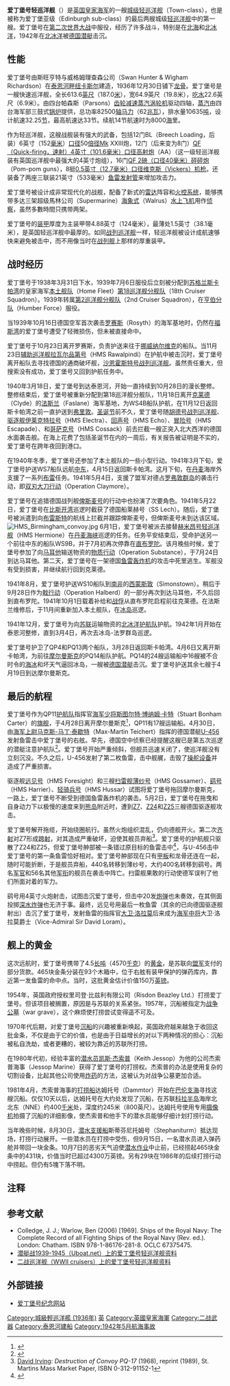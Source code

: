 {{軍艦模板
|名稱= 爱丁堡号轻巡洋舰
|圖片= [[File:HMS_Edinburgh.jpg|300px]]
|照片說明= 
|艦種= 轻巡洋舰
|艦名= 爱丁堡
|擁有國= [[Image:Naval_Ensign_of_the_United_Kingdom.svg|60px]]
|艦級= 城级
|下訂= 
|造價=  
|動工= 1936年12月30日
|下水= 1938年3月31日
|竣工= 
|服役= 1939年7月6日
|結局= 1942年5月2日战沉
|基準= 10635吨
|滿載= 
|長度= 187.0米
|闊度= 19.8米
|吃水= 6.9米
|引擎= 四台帕森斯齿轮减速蒸汽涡轮机，四轴<br/>四台海军部三鼓式锅炉
|出力= 82500轴马力
|極速= 33节
|續航= 8000海里（14節）
|乘員= 750人
|裝備= 12门[[BL_6吋Mk_XXIII後裝艦炮|BL 6英寸50倍径Mk XXIII炮]]（4×3）<br/>12门（后为8门）[[QF_4吋Mk_XVI速射艦炮|QF 4英寸高射炮]]（6×2）<br/>16门[[QF_2磅速射艦炮|QF 2磅砰砰炮]]（8×2）<br/>8挺[[維克斯.50重機槍|0.5英寸维克斯]][[重机枪|重机枪]]（2×4）<br/>6具21英寸鱼雷发射管（2×3）
|裝甲= 
}}
'''爱丁堡号轻巡洋舰'''（{{lang-en|HMS Edinburgh}}）是[[英国皇家海军|英国皇家海军]]的一艘[[城级轻巡洋舰|城级轻巡洋舰]]（Town-class），也是被称为爱丁堡亚级（Edinburgh sub-class）的最后两艘城级[[轻巡洋舰|轻巡洋舰]]中的第一艘。爱丁堡号在[[第二次世界大战|第二次世界大战]]中服役，经历了许多战斗，特别是在[[北海_(大西洋)|北海]]和[[北冰洋|北冰洋]]，1942年在[[北冰洋|北冰洋]]被[[德国|德国]][[潜艇|潜艇]]击沉。

==性能==

爱丁堡号由斯旺亨特与威格姆理查森公司（Swan Hunter & Wigham Richardson）在[[泰恩河畔纽卡斯尔|泰恩河畔纽卡斯尔]]建造，1936年12月30日铺下[[龙骨|龙骨]]。爱丁堡号是一艘快速巡洋舰，全长613.6[[英尺|英尺]]（187.0[[米_(单位)|米]]），宽64.9英尺（19.8米），[[吃水|吃水]]22.6英尺（6.9米）。由四台帕森斯（Parsons）[[蒸汽机|齿轮减速蒸汽涡轮机]]驱动四轴，[[蒸汽|蒸汽]]由四台海军部三鼓式[[锅炉|锅炉]]提供，总功率82500[[马力|轴马力]]（62[[兆瓦|兆瓦]]），排水量10635[[吨|吨]]，设计航速32.25[[节|节]]，最高航速达33节。续航14节航速时为8000[[海|海]]里。

作为轻巡洋舰，这艘战舰装有强大的武备，包括12门BL（Breech Loading，后装）6英寸（152[[毫米|毫米]]）[[口径|口径]]50[[倍径|倍径]]Mk XXIII炮，12门（后来变为8门）[[QF_4吋Mk_XVI速射艦炮|QF（Quick-firing，速射）4英寸（101.6毫米）]][[口径|口径]][[高射炮|高射炮]]（AA）（这一级轻巡洋舰装有英国巡洋舰中最强大的4英寸炮组），16门[[QF_2磅速射艦炮|QF 2磅（口径40毫米）砰砰炮]]（Pom-pom guns），8挺[[維克斯.50重機槍|0.5英寸（12.7毫米）口径维克斯（Vickers）]][[机枪|机枪]]。还装备了两座三联装21英寸（533毫米）[[鱼雷|鱼雷发射管]]来增加攻击力。

爱丁堡号被设计成非常现代化的战舰，配备了新式的[[雷达|雷达]]阵容和[[火控系统|火控系统]]，能够携带多达三架超级馬林公司（Supermarine）[[海象式水上飞机|海象式]]（Walrus）[[水上飞机|水上飞机]]用作[[侦察|侦察]]，虽然多數時間只携带两架。

爱丁堡号的[[装甲|装甲]]厚度为主装甲带4.88英寸（124毫米），最薄处1.5英寸（38.1毫米），是英国轻巡洋舰中最厚的。如同[[战列巡洋舰|战列巡洋舰]]一样，轻巡洋舰被设计成航速够快来避免被击中，而不用像当时在[[战列舰|战列舰]]上那样的厚重装甲。

==战时经历==
爱丁堡号于1938年3月31日下水，1939年7月6日服役后立刻被分配到[[苏格兰|苏格兰]][[斯卡帕湾|斯卡帕湾]]的皇家海军[[本土舰队|本土舰队]]（Home Fleet）[[第18巡洋舰分舰队|第18巡洋舰分舰队]]（18th Cruiser Squadron）。1939年转属[[第2巡洋舰分舰队|第2巡洋舰分舰队]]（2nd Cruiser Squadron），在[[亨伯分队|亨伯分队]]（Humber Force）服役。

当1939年10月16日德国空军首次袭击[[罗赛斯|罗赛斯]]（Rosyth）的海军基地时，仍然在[[福斯湾|福斯湾]]的爱丁堡号遭受了轻微损伤，但未被直接命中。

爱丁堡号于10月23日离开罗赛斯，负责护送来往于[[挪威|挪威]][[纳尔维克|纳尔维克]]的船队。当11月23日[[辅助巡洋舰|辅助巡洋舰]][[拉瓦尔品第号辅助巡洋舰|拉瓦尔品第号]]（HMS Rawalpindi）在护航中被击沉时，爱丁堡号离开船队去寻找德国的通商破坏舰，[[沙恩霍斯特号战列巡洋舰|沙恩霍斯特号战列巡洋舰]]。虽然责任重大，但搜索没有成功，爱丁堡号又回到护航任务中。

1940年3月18日，爱丁堡号到达泰恩河，开始一直持续到10月28日的漫长整修。整修结束后，爱丁堡号被重新分配到第18巡洋舰分舰队，11月18日离开[[克莱德|克莱德]]（Clyde）的[[法斯兰|法斯兰]]（Faslane）海军基地，为WS4B船队护航，在11月12日返回斯卡帕湾之前一直护送到[[弗里敦|弗里敦]]。[[圣诞节|圣诞节]]前不久，爱丁堡号随[[胡德号战列巡洋舰|胡德号战列巡洋舰]]、[[驱逐舰|驱逐舰]][[伊莱克特拉号驱逐舰|伊莱克特拉号]]（HMS Electra）、[[回声号号驱逐舰|回声号]]（HMS Echo）、[[冒险号号驱逐舰|冒险号]]（HMS Escapade）、和[[哥萨克号号驱逐舰|哥萨克号]]（HMS Cossack）前去拦截一艘正突入北大西洋的德国水面袭击舰。在海上花费了包括圣诞节在内的一周后，有关报告被证明是不实的，爱丁堡号在跨年夜回到港口。

在1940年冬季，爱丁堡号还参加了本土舰队的一些小型行动。1941年3月下旬，爱丁堡号护送WS7船队远航[[中东|中东]]，4月15日返回斯卡帕湾。这月下旬，在[[丹麦|丹麦]]海岸外支援了一系列[[布雷|布雷]]任务。1941年5月4日，支援了盟军对德占[[罗弗敦群岛|罗弗敦群岛]]的袭击行动，即[[双刃大刀行动|双刃大刀行动]]（Operation Claymore）。

爱丁堡号在追猎德国战列舰[[俾斯麦号战列舰|俾斯麦号]]的行动中也扮演了次要角色。1941年5月22日，爱丁堡号在[[比斯开湾|比斯开湾]]巡逻时截获了德国船莱赫号（SS Lech）。随后，爱丁堡号被派遣到向[[布雷斯特|布雷斯特]]的航线上拦截并跟踪俾斯麦号，但俾斯麦号未到达该区域。
[[File:HMS_Birmingham_convoy.jpg|thumb]]
6月1日，爱丁堡号被派去接替[[赫米昂号轻巡洋舰|赫米昂号轻巡洋舰]]（HMS Hermione）在[[丹麦海峡|丹麦海峡]]巡逻的任务。任务平安结束后，受命护送另一个前往中东的船队WS9B，并于7月初再次停靠在[[直布罗陀|直布罗陀]]。该月晚些时候，爱丁堡号参加了向[[马耳他|马耳他]]输送物资的[[物质行动|物质行动]]（Operation Substance），于7月24日到达马耳他。第二天，爱丁堡号在一架德国[[鱼雷轰炸机|鱼雷轰炸机]]的攻击中死里逃生。军舰没有受到损害，并继续航行回到克莱德。

1941年8月，爱丁堡号护送WS10船队到[[南非|南非]]的[[西蒙斯敦|西蒙斯敦]]（Simonstown）。稍后于9月28日作为[[戟行动|戟行动]]（Operation Halberd）的一部分再次到达马耳他，不久后回到直布罗陀。1941年10月1日载着补给和[[战俘|战俘]]从直布罗陀启程前往克莱德。在法斯兰维修后，于11月间重新加入本土舰队，在[[冰岛|冰岛]]巡逻。

1941年12月，爱丁堡号为向[[苏联|苏联]]运输物资的[[北冰洋护航队|北冰洋护航队]]护航。1942年1月开始在泰恩河整修，直到3月4日，再次去冰岛-法罗群岛巡逻。

爱丁堡号护卫了QP4和PQ13两个船队，3月28日返回斯卡帕湾。4月6日又离开斯卡帕湾，为前往[[摩尔曼斯克|摩尔曼斯克]]的PQ14船队护航。PQ14的24艘运输船中16艘被不合时令的[[海冰|海冰]]和坏天气逼回冰岛，一艘被[[U-潜艇|德国潜艇]]击沉。爱丁堡号护送其余七艘于4月19日到达摩尔曼斯克。

==最后的航程==

爱丁堡号作为QP11[[护航队|护航队]]指挥官[[少将|海军少将]][[斯图尔特·博纳姆·卡特|斯图尔特·博纳姆·卡特]]（Stuart Bonham Carter）的[[旗舰|旗舰]]，于4月28日离开摩尔曼斯克<ref>{{Cite web |url=http://www.bbc.co.uk/ww2peopleswar/stories/18/a2076518.shtml |title=Eyewitness account on BBC People's History |accessdate=2011-10-15 |archive-date=2011-04-07 |archive-url=https://web.archive.org/web/20110407124054/http://www.bbc.co.uk/ww2peopleswar/stories/18/a2076518.shtml |dead-url=no }}</ref>，QP11有17艘运输船。4月30日，由[[上尉|海军上尉]][[马克斯-马丁·泰歇特|马克斯-马丁·泰歇特]]（Max-Martin Teichert）指挥的德国潜艇[[U-456号潜艇|U-456]]发射鱼雷击中爱丁堡号的右舷。早先，德国空中侦察已经提醒这艘已是第五次巡逻的潜艇注意护航队<ref>{{Cite web |url=http://uboat.net/men/teichert.htm |title=UBoat.net on Max-Martin Teichert |accessdate=2011-10-15 |archive-date=2010-10-28 |archive-url=https://web.archive.org/web/20101028111705/http://www.uboat.net/men/teichert.htm |dead-url=no }}</ref>。爱丁堡号开始严重倾斜，但舰员迅速关闭了{{tsl|en|Compartment_(ship)#Doors|水密艙門}}，使巡洋舰没有立刻沉没。不久之后，U-456发射了第二枚鱼雷，击中舰艉，击毁了[[舵|操舵设备]]并造成了严重损害。

驱逐舰[[远见号驱逐舰|远见号]]（HMS Foresight）和三艘[[扫雷舰|扫雷舰]][[薄纱号扫雷舰|薄纱号]]（HMS Gossamer）、[[鹞号扫雷舰|鹞号]]（HMS Harrier）、[[轻骑兵号扫雷舰|轻骑兵号]]（HMS Hussar）试图将爱丁堡号拖回摩尔曼斯克，一路上，爱丁堡号不断受到德国鱼雷轰炸机的袭击。5月2日，爱丁堡号在拖曳和自身动力下以极慢的速度来到[[熊岛|熊岛]]附近时，遭到[[Z7号驱逐舰|Z7]]、[[Z24驱逐舰|Z24]]和[[Z25驱逐舰|Z25]]三艘德国驱逐舰攻击。

爱丁堡号解开拖缆，开始绕圈航行。虽然火炮组织混乱，仍向德舰开火。第二次[[齐射|齐射]]对Z7形成[[跨射|跨射]]，对其造成严重破坏，迫使其舰员弃船<ref>[[David_Irving|David Irving]]: ''Destruction of Convoy PQ-17'' (1968), reprint (1989), St. Martins Mass Market Paper, ISBN 0-312-91152-1</ref>。爱丁堡号的护航舰只驱散了Z24和Z25，但爱丁堡号舯部被一条错过原目标的鱼雷击中<ref>{{Cite web |url=http://www.halcyon-class.co.uk/quotes%26comments.htm |title=Quotes Halcyon Minesweepers<!-- Bot generated title --> |accessdate=2011-10-15 |archive-date=2011-09-29 |archive-url=https://web.archive.org/web/20110929153032/http://www.halcyon-class.co.uk/quotes%26comments.htm |dead-url=no }}</ref>，与U-456击中爱丁堡号的第一条鱼雷恰好相对。爱丁堡号舯部现在只有[[甲板|甲板]]和龙骨还连在一起，随时可能折断，于是舰员弃船，440名转移到薄纱号，大约400名转移到鹞号。两名[[军官|军官]]和56名其他[[军衔|军衔]]的舰员在袭击中阵亡。扫雷舰果敢的行动使德军误判了他们所面对着的军力。

鹞号用4英寸火炮射击，试图击沉爱丁堡号，但击中20发[[炮弹|炮弹]]也未奏效，在其侧面投掷[[深水炸弹|深水炸弹]]也无济于事。最终，远见号用最后一枚鱼雷（其余的已向德国驱逐舰射出）击沉了爱丁堡号，发射鱼雷的指挥官[[大卫·洛拉莫|大卫·洛拉莫]]后来成为[[中将|海军中将]]大卫·洛拉莫爵士（Vice-Admiral Sir David Loram）。

==舰上的黄金==

这次远航时，爱丁堡号携带了4.5[[长吨|长吨]]（4570[[千克|千克]]）的[[黄金|黄金]]，是苏联向[[同盟國_(第二次世界大戰)|盟军]]支付的部分货款。465块金条分装在93个木箱中，位于右舷有装甲保护的弹药库内，靠近第一发鱼雷的命中点。当时，这批黄金估计价值150万[[英镑|英镑]]。

1954年，英国政府授权里司登·比兹利有限公司（Risdon Beazley Ltd.）打捞爱丁堡号。但该项目被搁置，原因是与苏联的关系紧张。1957年，沉船被指定为[[战争公墓|战争公墓]]（war grave），这个麻烦使打捞尝试变得遥不可及。

1970年代后期，对爱丁堡号[[沉船|沉船]]的兴趣被重新唤起，英国政府越来越急于收回这批金条，不仅是由于它的价值，也是由于日益增长的对以下两种情况的担心：沉船被私自洗劫，或者更糟的，被较为靠近的苏联所打捞。

在1980年代初，经验丰富的[[潜水员|潜水员]][[凯斯·杰索普|凯斯·杰索普]]（Keith Jessop）为他的公司杰索普海事（Jessop Marine）获得了爱丁堡号的打捞权。杰索普的办法是使用复杂的切割设备，比起其他公司使用[[炸药|炸药]]的方法，这被认为对战争公墓更加合适。

1981年4月，杰索普海事的[[打捞船|打捞船]]达姆托号（Dammtor）开始在[[巴伦支海|巴伦支海]]寻找这艘沉船。仅仅10天以后，达姆托号在大约{{coord|72|N|35|E}}处发现了沉船，在苏联[[科拉半岛|科拉半岛]]海岸北北东（NNE）约400[[千米|千米]]处，深度约245米（800英尺）。达姆托号使用专用[[摄像机|摄像机]]拍摄了沉船的详细影像，使杰索普和他手下的潜水员能够仔细计划打捞行动。

当年晚些时候，8月30日，[[潜水支援船|潜水支援船]]斯蒂芬尼托姆号（Stephaniturm）抵达现场，打捞行动展开。一些潜水员在打捞中受伤，但9月15日，一名潜水员进入弹药舱并带回一块金条。10月7日的恶劣天气迫使[[潜水|潜水作业]]中止前，已经捞起465块金条中的431块，价值当时已超过4300万英镑。另有29块在1986年的后续打捞行动中捞起。但仍有5塊下落不明。

==注释==
{{海军主题}}
{{reflist}}

==参考文献==
* Colledge, J. J.; Warlow, Ben (2006) [1969]. Ships of the Royal Navy: The Complete Record of all Fighting Ships of the Royal Navy (Rev. ed.). London: Chatham. ISBN 978-1-86176-281-8. OCLC 67375475.
* [http://uboat.net/allies/warships/ship/1237.html 潜艇战1939-1945（Uboat.net）上的爱丁堡号轻巡洋舰资料] {{WebCite|url=https://www.webcitation.org/6JE6lBGtB?url=http://uboat.net/allies/warships/ship/1237.html |date=20130829050508 |dateformat=iso }}
* [http://www.world-war.co.uk/index.php3 二战巡洋舰（WWII cruisers）上的爱丁堡号轻巡洋舰资料] {{Wayback|url=http://www.world-war.co.uk/index.php3 |date=20111020205259 }}

==外部链接==
* [http://www.hmsedinburgh.co.uk/ 爱丁堡号纪念网站] {{Wayback|url=http://www.hmsedinburgh.co.uk/ |date=20180326120820 }}

{{城級輕巡洋艦 (1936年)}}

[[Category:城級輕巡洋艦_(1936年)|Category:城級輕巡洋艦 (1936年)]]
[[Category:輕巡洋艦|英]]
[[Category:英國皇家海軍|Category:英國皇家海軍]]
[[Category:二战武器|Category:二战武器]]
[[Category:泰恩河建船|Category:泰恩河建船]]
[[Category:1942年5月航海事故|Category:1942年5月航海事故]]